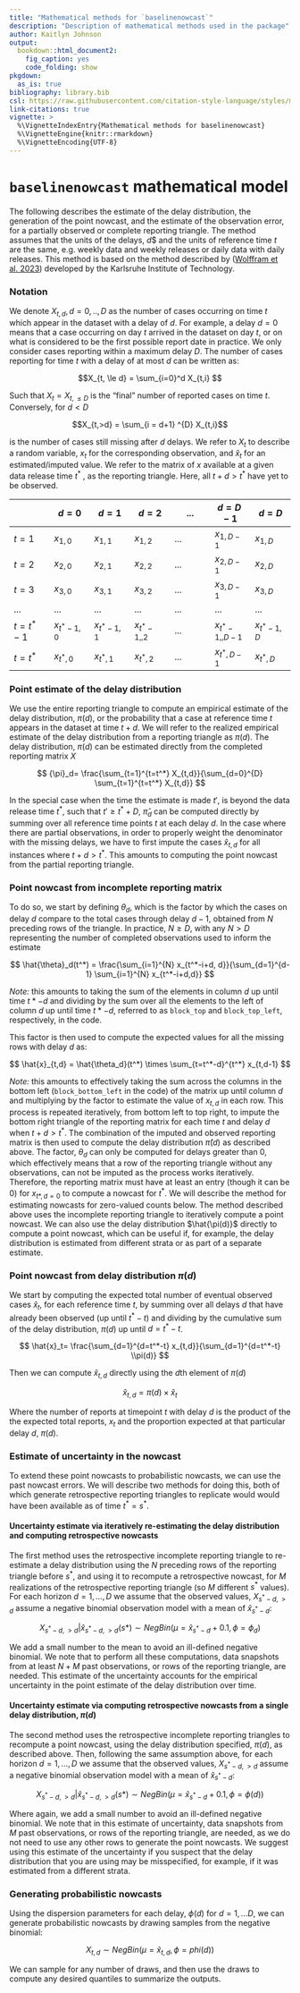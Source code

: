 ```yaml
---
title: "Mathematical methods for `baselinenowcast`"
description: "Description of mathematical methods used in the package"
author: Kaitlyn Johnson
output:
  bookdown::html_document2:
    fig_caption: yes
    code_folding: show
pkgdown:
  as_is: true
bibliography: library.bib
csl: https://raw.githubusercontent.com/citation-style-language/styles/master/apa-numeric-superscript-brackets.csl
link-citations: true
vignette: >
  %\VignetteIndexEntry{Mathematical methods for baselinenowcast}
  %\VignetteEngine{knitr::rmarkdown}
  %\VignetteEncoding{UTF-8}
---
```


# `baselinenowcast` mathematical model

The following describes the estimate of the delay distribution, the generation of the point nowcast, and the estimate of the observation error, for a partially observed or complete reporting triangle. The method assumes that the units of the delays, $d$\$ and the units of reference time $t$ are the same, e.g. weekly data and weekly releases or daily data with daily releases. This method is based on the method described by ([Wolffram et al. 2023](https://journals.plos.org/ploscompbiol/article?id=10.1371/journal.pcbi.1011394)) developed by the Karlsruhe Institute of Technology.

### Notation

We denote $X_{t,d}, d = 0, .., D$ as the number of cases occurring on time $t$ which appear in the dataset with a delay of $d$. For example, a delay $d = 0$ means that a case occurring on day $t$ arrived in the dataset on day $t$, or on what is considered to be the first possible report date in practice. We only consider cases reporting within a maximum delay $D$. The number of cases reporting for time $t$ with a delay of at most $d$ can be written as:

$$X_{t, \le d} = \sum_{i=0}^d X_{t,i} $$

Such that $X_t = X_{t, \le D}$ is the “final” number of reported cases on time $t$. Conversely, for $d < D$

$$X_{t,>d} = \sum_{i = d+1} ^{D} X_{t,i}$$

is the number of cases still missing after $d$ delays.
We refer to $X_t$ to describe a random variable, $x_t$ for the corresponding observation, and $\hat{x}_t$ for an estimated/imputed value.
We refer to the matrix of $x$ available at a given data release time $t^*$ , as the reporting triangle. Here, all $t+d>t^*$ have yet to be observed.

|   | $d = 0$ | $d = 1$ | $d=2$ | $...$ | $d= D-1$ | $d= D$ |
|-----------|-----------|-----------|-----------|-----------|-----------|-----------|
| $t=1$ | $x_{1,0}$ | $x_{1,1}$ | $x_{1,2}$ | $...$ | $x_{1,D-1}$ | $x_{1, D}$ |
| $t=2$ | $x_{2,0}$ | $x_{2,1}$ | $x_{2,2}$ | $...$ | $x_{2,D-1}$ | $x_{2, D}$ |
| $t=3$ | $x_{3,0}$ | $x_{3,1}$ | $x_{3,2}$ | $...$ | $x_{3,D-1}$ | $x_{3, D}$ |
| $...$ | $...$ | $...$ | $...$ | $...$ | $...$ | $...$ |
| $t=t^*-1$ | $x_{t^*-1,0}$ | $x_{t^*-1,1}$ | $x_{t^*-1,,2}$ | $...$ | $x_{t^*-1,,D-1}$ | $x_{t^*-1,D}$ |
| $t=t^*$ | $x_{t^*,0}$ | $x_{t^*,1}$ | $x_{t^*,2}$ | $...$ | $x_{t^*,D-1}$ | $x_{t^*, D}$ |

### Point estimate of the delay distribution

We use the entire reporting triangle to compute an empirical estimate of the delay distribution, $\pi(d)$, or the probability that a case at reference time $t$ appears in the dataset at time $t + d$. We will refer to the realized empirical estimate of the delay distribution from a reporting triangle as $\pi(d)$.
The delay distribution, $\pi(d)$ can be estimated directly from the completed reporting matrix $X$

$$
{\pi}_d= \frac{\sum_{t=1}^{t=t^*} X_{t,d}}{\sum_{d=0}^{D} \sum_{t=1}^{t=t^*} X_{t,d}}
$$

In the special case when the time the estimate is made $t'$, is beyond the data release time $t^{*}$, such that $t' \ge t^* + D$, $\hat{\pi}_d$ can be computed directly by summing over all reference time points $t$ at each delay $d$.
In the case where there are partial observations, in order to properly weight the denominator with the missing delays, we have to first impute the cases $\hat{x}_{t,d}$ for all instances where $t+d > t^*$. This amounts to computing the point nowcast from the partial reporting triangle.

### Point nowcast from incomplete reporting matrix

To do so, we start by defining $\theta_d$, which is the factor by which the cases on delay $d$ compare to the total cases through delay $d-1$, obtained from $N$ preceding rows of the triangle. In practice, $N \ge D$, with any $N > D$ representing the number of completed observations used to inform the estimate

$$
\hat{\theta}_d(t^*) = \frac{\sum_{i=1}^{N} x_{t^*-i+d, d}}{\sum_{d=1}^{d-1} \sum_{i=1}^{N} x_{t^*-i+d,d}}
$$

*Note:* this amounts to taking the sum of the elements in column $d$ up until time $t*-d$ and dividing by the sum over all the elements to the left of column $d$ up until time $t*-d$, referred to as `block_top` and `block_top_left`, respectively, in the code.

This factor is then used to compute the expected values for all the missing rows with delay $d$ as:

$$
\hat{x}_{t,d} = \hat{\theta_d}(t^*) \times \sum_{t=t^*-d}^{t^*} x_{t,d-1}
$$

*Note:* this amounts to effectively taking the sum across the columns in the bottom left (`block_bottom_left` in the code) of the matrix up until column $d$ and multiplying by the factor to estimate the value of $x_{t,d}$ in each row.
This process is repeated iteratively, from bottom left to top right, to impute the bottom right triangle of the reporting matrix for each time $t$ and delay $d$ when $t+d>t^*$. The combination of the imputed and observed reporting matrix is then used to compute the delay distribution $\hat{\pi}(d)$ as described above.
The factor, $\theta_d$ can only be computed for delays greater than 0, which effectively means that a row of the reporting triangle without any observations, can not be imputed as the process works iteratively. Therefore, the reporting matrix must have at least an entry (though it can be 0) for $x_{t*,d=0}$ to compute a nowcast for $t^*$. We will describe the method for estimating nowcasts for zero-valued counts below.
The method described above uses the incomplete reporting triangle to iteratively compute a point nowcast. We can also use the delay distribution $\hat{\pi(d)}$ directly to compute a point nowcast, which can be useful if, for example, the delay distribution is estimated from different strata or as part of a separate estimate.

### Point nowcast from delay distribution $\pi(d)$

We start by computing the expected total number of eventual observed cases $\hat{x}_t$, for each reference time $t$, by summing over all delays $d$ that have already been observed (up until $t^*-t$) and dividing by the cumulative sum of the delay distribution, $\pi(d)$ up until $d = t^*-t$.

$$
\hat{x}_t= \frac{\sum_{d=1}^{d=t^*-t} x_{t,d}}{\sum_{d=1}^{d=t^*-t} \\pi(d)}
$$

Then we can compute $\hat{x}_{t,d}$ directly using the $d$th element of $\pi(d)$

$$
\hat{x}_{t,d} = \pi(d) \times \hat{x}_t
$$

Where the number of reports at timepoint $t$ with delay $d$ is the product of the the expected total reports, $x_t$ and the proportion expected at that particular delay $d$, $\pi(d)$.

### Estimate of uncertainty in the nowcast

To extend these point nowcasts to probabilistic nowcasts, we can use the past nowcast errors. We will describe two methods for doing this, both of which generate retrospective reporting triangles to replicate would would have been available as of time $t^*=s^*$.

#### Uncertainty estimate via iteratively re-estimating the delay distribution and computing retrospective nowcasts

The first method uses the retrospective incomplete reporting triangle to re-estimate a delay distribution using the $N$ preceding rows of the reporting triangle before $s^*$, and using it to recompute a retrospective nowcast, for $M$ realizations of the retrospective reporting triangle (so $M$ different $s^*$ values).
For each horizon $d = 1, ..., D$ we assume that the observed values, $X_{s^*-d, >d}$ assume a negative binomial observation model with a mean of $\hat{x}_{s^*-d}$:

$$
X_{s^*-d,>d} | \hat{x}_{s^*-d, >d}(s*) \sim NegBin(\mu = \hat{x}_{s^*-d} + 0.1, \phi = \phi_d)
$$

We add a small number to the mean to avoid an ill-defined negative binomial. We note that to perform all these computations, data snapshots from at least $N +M$ past observations, or rows of the reporting triangle, are needed. This estimate of the uncertainty accounts for the empirical uncertainty in the point estimate of the delay distribution over time.

#### Uncertainty estimate via computing retrospective nowcasts from a single delay distribution, $\pi(d)$

The second method uses the retrospective incomplete reporting triangles to recompute a point nowcast, using the delay distribution specified, $\pi(d)$, as described above. Then, following the same assumption above, for each horizon $d = 1, ..., D$ we assume that the observed values, $X_{s^*-d, >d}$ assume a negative binomial observation model with a mean of $\hat{x}_{s^*-d}$:

$$
X_{s^*-d,>d} | \hat{x}_{s^*-d, >d}(s*) \sim NegBin(\mu = \hat{x}_{s^*-d} + 0.1, \phi = \phi(d))
$$

Where again, we add a small number to avoid an ill-defined negative binomial. We note that in this estimate of uncertainty, data snapshots from $M$ past observations, or rows of the reporting triangle, are needed, as we do not need to use any other rows to generate the point nowcasts. We suggest using this estimate of the uncertainty if you suspect that the delay distribution that you are using may be misspecified, for example, if it was estimated from a different strata.

### Generating probabilistic nowcasts

Using the dispersion parameters for each delay, $\phi(d)$ for $d = 1,...D$, we can generate probabilistic nowcasts by drawing samples from the negative binomial:

$$
X_{t,d} \sim NegBin(\mu = \hat{x}_{t,d}, \phi = phi(d))
$$

We can sample for any number of draws, and then use the draws to compute any desired quantiles to summarize the outputs.
